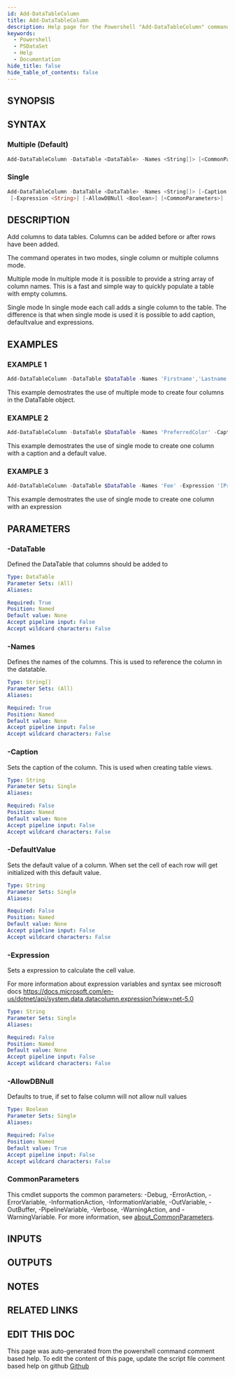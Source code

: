 ```yaml
---
id: Add-DataTableColumn
title: Add-DataTableColumn
description: Help page for the Powershell "Add-DataTableColumn" command
keywords:
  - Powershell
  - PSDataSet
  - Help
  - Documentation
hide_title: false
hide_table_of_contents: false
---
```


## SYNOPSIS

## SYNTAX

### Multiple (Default)

```powershell
Add-DataTableColumn -DataTable <DataTable> -Names <String[]> [<CommonParameters>]
```

### Single

```powershell
Add-DataTableColumn -DataTable <DataTable> -Names <String[]> [-Caption <String>] [-DefaultValue <String>]
 [-Expression <String>] [-AllowDBNull <Boolean>] [<CommonParameters>]
```

## DESCRIPTION

Add columns to data tables.
Columns can be added before or after rows have been added.

The command operates in two modes, single column or multiple columns mode.

Multiple mode
In multiple mode it is possible to provide a string array
of column names.
This is a fast and simple way to quickly
populate a table with empty columns.

Single mode
In single mode each call adds a single column to the table.
The difference is that when single mode is used it is
possible to add caption, defaultvalue and expressions.

## EXAMPLES

### EXAMPLE 1

```powershell
Add-DataTableColumn -DataTable $DataTable -Names 'Firstname','Lastname','Address','Email'
```

This example demostrates the use of multiple mode to create four columns in the DataTable object.

### EXAMPLE 2

```powershell
Add-DataTableColumn -DataTable $DataTable -Names 'PreferredColor' -Caption 'Preferred color' -DefaultValue 'Blue'
```

This example demostrates the use of single mode to create one column with a caption and a default value.

### EXAMPLE 3

```powershell
Add-DataTableColumn -DataTable $DataTable -Names 'Fee' -Expression '[Price] * [Amount]'
```

This example demostrates the use of single mode to create one column with an expression

## PARAMETERS

### -DataTable

Defined the DataTable that columns should be added to

```yaml
Type: DataTable
Parameter Sets: (All)
Aliases:

Required: True
Position: Named
Default value: None
Accept pipeline input: False
Accept wildcard characters: False
```

### -Names

Defines the names of the columns.
This is used to reference the column in the datatable.

```yaml
Type: String[]
Parameter Sets: (All)
Aliases:

Required: True
Position: Named
Default value: None
Accept pipeline input: False
Accept wildcard characters: False
```

### -Caption

Sets the caption of the column.
This is used when creating table views.

```yaml
Type: String
Parameter Sets: Single
Aliases:

Required: False
Position: Named
Default value: None
Accept pipeline input: False
Accept wildcard characters: False
```

### -DefaultValue

Sets the default value of a column.
When set the cell of each row will get initialized with this default value.

```yaml
Type: String
Parameter Sets: Single
Aliases:

Required: False
Position: Named
Default value: None
Accept pipeline input: False
Accept wildcard characters: False
```

### -Expression

Sets a expression to calculate the cell value.

For more information about expression variables and syntax see microsoft docs
https://docs.microsoft.com/en-us/dotnet/api/system.data.datacolumn.expression?view=net-5.0

```yaml
Type: String
Parameter Sets: Single
Aliases:

Required: False
Position: Named
Default value: None
Accept pipeline input: False
Accept wildcard characters: False
```

### -AllowDBNull

Defaults to true, if set to false column will not allow null values

```yaml
Type: Boolean
Parameter Sets: Single
Aliases:

Required: False
Position: Named
Default value: True
Accept pipeline input: False
Accept wildcard characters: False
```

### CommonParameters

This cmdlet supports the common parameters: -Debug, -ErrorAction, -ErrorVariable, -InformationAction, -InformationVariable, -OutVariable, -OutBuffer, -PipelineVariable, -Verbose, -WarningAction, and -WarningVariable. For more information, see [about_CommonParameters](http://go.microsoft.com/fwlink/?LinkID=113216).

## INPUTS

## OUTPUTS

## NOTES

## RELATED LINKS

## EDIT THIS DOC 

This page was auto-generated from the powershell command comment based help. To edit the content of this page, update the script file comment based help on github [Github](https://github.com/hanpq/PSDataSet)
